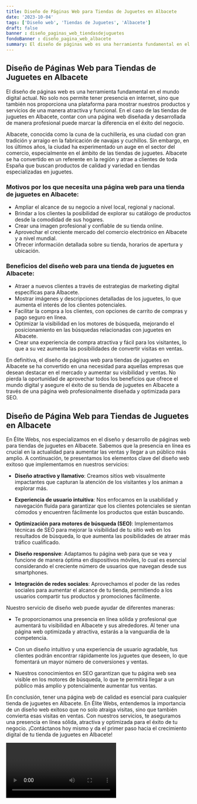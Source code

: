 ```yaml
---
title: Diseño de Páginas Web para Tiendas de Juguetes en Albacete
date: '2023-10-04'
tags: ['Diseño web', 'Tiendas de Juguetes', 'Albacete']
draft: false
banner : diseño_paginas_web_tiendasdejuguetes
fondoBanner : diseño_pagina_web_albacete
summary: El diseño de páginas web es una herramienta fundamental en el mundo digital actual. No solo nos permite tener presencia en internet, sino que también nos proporciona una plataforma para mostrar nuestros productos y servicios de una manera atractiva y funcional. En el caso de las tiendas de juguetes en Albacete, contar con una página web diseñada y desarrollada de manera profesional puede marcar la diferencia en el éxito del negocio.
---
```


## Diseño de Páginas Web para Tiendas de Juguetes en Albacete

El diseño de páginas web es una herramienta fundamental en el mundo digital actual. No solo nos permite tener presencia en internet, sino que también nos proporciona una plataforma para mostrar nuestros productos y servicios de una manera atractiva y funcional. En el caso de las tiendas de juguetes en Albacete, contar con una página web diseñada y desarrollada de manera profesional puede marcar la diferencia en el éxito del negocio.

Albacete, conocida como la cuna de la cuchillería, es una ciudad con gran tradición y arraigo en la fabricación de navajas y cuchillos. Sin embargo, en los últimos años, la ciudad ha experimentado un auge en el sector del comercio, especialmente en el ámbito de las tiendas de juguetes. Albacete se ha convertido en un referente en la región y atrae a clientes de toda España que buscan productos de calidad y variedad en tiendas especializadas en juguetes.

### Motivos por los que necesita una página web para una tienda de juguetes en Albacete:

- Ampliar el alcance de su negocio a nivel local, regional y nacional.
- Brindar a los clientes la posibilidad de explorar su catálogo de productos desde la comodidad de sus hogares.
- Crear una imagen profesional y confiable de su tienda online.
- Aprovechar el creciente mercado del comercio electrónico en Albacete y a nivel mundial.
- Ofrecer información detallada sobre su tienda, horarios de apertura y ubicación.

### Beneficios del diseño web para una tienda de juguetes en Albacete:

- Atraer a nuevos clientes a través de estrategias de marketing digital específicas para Albacete.
- Mostrar imágenes y descripciones detalladas de los juguetes, lo que aumenta el interés de los clientes potenciales.
- Facilitar la compra a los clientes, con opciones de carrito de compras y pago seguro en línea.
- Optimizar la visibilidad en los motores de búsqueda, mejorando el posicionamiento en las búsquedas relacionadas con juguetes en Albacete.
- Crear una experiencia de compra atractiva y fácil para los visitantes, lo que a su vez aumenta las posibilidades de convertir visitas en ventas.

En definitiva, el diseño de páginas web para tiendas de juguetes en Albacete se ha convertido en una necesidad para aquellas empresas que desean destacar en el mercado y aumentar su visibilidad y ventas. No pierda la oportunidad de aprovechar todos los beneficios que ofrece el mundo digital y asegure el éxito de su tienda de juguetes en Albacete a través de una página web profesionalmente diseñada y optimizada para SEO.

<GifSeo />

<Cta />

## Diseño de Página Web para Tiendas de Juguetes en Albacete

En Élite Webs, nos especializamos en el diseño y desarrollo de páginas web para tiendas de juguetes en Albacete. Sabemos que la presencia en línea es crucial en la actualidad para aumentar las ventas y llegar a un público más amplio. A continuación, te presentamos los elementos clave del diseño web exitoso que implementamos en nuestros servicios:

- **Diseño atractivo y llamativo**: Creamos sitios web visualmente impactantes que capturan la atención de los visitantes y los animan a explorar más.

- **Experiencia de usuario intuitiva**: Nos enfocamos en la usabilidad y navegación fluida para garantizar que los clientes potenciales se sientan cómodos y encuentren fácilmente los productos que están buscando.

- **Optimización para motores de búsqueda (SEO)**: Implementamos técnicas de SEO para mejorar la visibilidad de tu sitio web en los resultados de búsqueda, lo que aumenta las posibilidades de atraer más tráfico cualificado.

- **Diseño responsive**: Adaptamos tu página web para que se vea y funcione de manera óptima en dispositivos móviles, lo cual es esencial considerando el creciente número de usuarios que navegan desde sus smartphones.

- **Integración de redes sociales**: Aprovechamos el poder de las redes sociales para aumentar el alcance de tu tienda, permitiendo a los usuarios compartir tus productos y promociones fácilmente.

Nuestro servicio de diseño web puede ayudar de diferentes maneras:

- Te proporcionamos una presencia en línea sólida y profesional que aumentará tu visibilidad en Albacete y sus alrededores. Al tener una página web optimizada y atractiva, estarás a la vanguardia de la competencia.

- Con un diseño intuitivo y una experiencia de usuario agradable, tus clientes podrán encontrar rápidamente los juguetes que deseen, lo que fomentará un mayor número de conversiones y ventas.

- Nuestros conocimientos en SEO garantizan que tu página web sea visible en los motores de búsqueda, lo que te permitirá llegar a un público más amplio y potencialmente aumentar tus ventas.

En conclusión, tener una página web de calidad es esencial para cualquier tienda de juguetes en Albacete. En Élite Webs, entendemos la importancia de un diseño web exitoso que no solo atraiga visitas, sino que también convierta esas visitas en ventas. Con nuestros servicios, te aseguramos una presencia en línea sólida, atractiva y optimizada para el éxito de tu negocio. ¡Contáctanos hoy mismo y da el primer paso hacia el crecimiento digital de tu tienda de juguetes en Albacete!

<Video />

<CtaBot job='Tiendas de Juguetes' city='Albacete'/>

<Gmaps query='Albacete+españa+maps' />